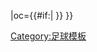{{fb team |t=-{zh-hans:阿洛厄竞技;zh-hk:阿洛亞體育會; zh-tw: 阿洛厄競技;}- |tan=阿洛厄竞技足球俱乐部 |tc=SCO |abb={{#if:{{{abb|}}}|ALL{{0}}}} |oc={{#if:{{{oc|}}}|{{{oc}}} }} }}<!--
--><noinclude>[[Category:足球模板]]</noinclude>